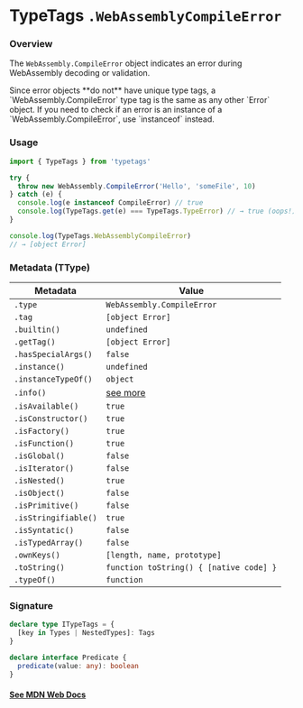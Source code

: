 
# TypeTags `.WebAssemblyCompileError`

### Overview

The `WebAssembly.CompileError` object indicates an error during WebAssembly decoding or validation.

<Callout type="error" emoji="️🚫">
  Since error objects **do not** have unique type tags, a
  `WebAssembly.CompileError` type tag is the same as any other `Error` object.
  If you need to check if an error is an instance of a
  `WebAssembly.CompileError`, use `instanceof` instead.
</Callout>

### Usage

```js
import { TypeTags } from 'typetags'

try {
  throw new WebAssembly.CompileError('Hello', 'someFile', 10)
} catch (e) {
  console.log(e instanceof CompileError) // true
  console.log(TypeTags.get(e) === TypeTags.TypeError) // → true (oops!)
}

console.log(TypeTags.WebAssemblyCompileError)
// → [object Error]
```

### Metadata (TType)

| Metadata             | Value                                   |
| -------------------- | --------------------------------------- |
| `.type`              | `WebAssembly.CompileError`              |
| `.tag`               | `[object Error]`                        |
| `.builtin()`         | `undefined`                             |
| `.getTag()`          | `[object Error]`                        |
| `.hasSpecialArgs()`  | `false`                                 |
| `.instance()`        | `undefined`                             |
| `.instanceTypeOf()`  | `object`                                |
| `.info()`            | [see more]()                            |
| `.isAvailable()`     | `true`                                  |
| `.isConstructor()`   | `true`                                  |
| `.isFactory()`       | `true`                                  |
| `.isFunction()`      | `true`                                  |
| `.isGlobal()`        | `false`                                 |
| `.isIterator()`      | `false`                                 |
| `.isNested()`        | `true`                                  |
| `.isObject()`        | `false`                                 |
| `.isPrimitive()`     | `false`                                 |
| `.isStringifiable()` | `true`                                  |
| `.isSyntatic()`      | `false`                                 |
| `.isTypedArray()`    | `false`                                 |
| `.ownKeys()`         | `[length, name, prototype]`             |
| `.toString()`        | `function toString() { [native code] }` |
| `.typeOf()`          | `function`                              |

### Signature

```ts
declare type ITypeTags = {
  [key in Types | NestedTypes]: Tags
}

declare interface Predicate {
  predicate(value: any): boolean
}
```

#### [See MDN Web Docs](https://developer.mozilla.org/en-US/docs/Web/JavaScript/Reference/Global_Objects/WebAssembly/CompileError)
